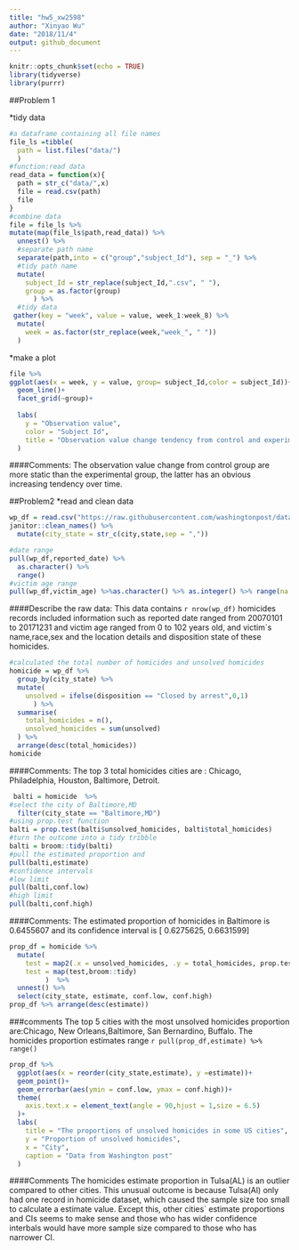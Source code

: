```yaml
---
title: "hw5_xw2598"
author: "Xinyao Wu"
date: "2018/11/4"
output: github_document
---
```

```r
knitr::opts_chunk$set(echo = TRUE)
library(tidyverse)
library(purrr)
```

##Problem 1

*tidy data
```r
#a dataframe containing all file names
file_ls =tibble(
  path = list.files("data/")
  )
#function:read data
read_data = function(x){
  path = str_c("data/",x)
  file = read.csv(path)
  file
}
#combine data
file = file_ls %>% 
mutate(map(file_ls$path,read_data)) %>% 
  unnest() %>% 
  #separate path name 
  separate(path,into = c("group","subject_Id"), sep = "_") %>% 
  #tidy path name
  mutate(
    subject_Id = str_replace(subject_Id,".csv", " "),
    group = as.factor(group)
      ) %>% 
  #tidy data
 gather(key = "week", value = value, week_1:week_8) %>% 
  mutate(
    week = as.factor(str_replace(week,"week_", " "))
  ) 
```
*make a plot
```r
file %>% 
ggplot(aes(x = week, y = value, group= subject_Id,color = subject_Id))+
  geom_line()+
  facet_grid(~group)+
 
  labs(
    y = "Observation value",
    color = "Subject Id",
    title = "Observation value change tendency from control and experimental subjects "
  )

```

####Comments:
The observation value change from control group are more static than the experimental group, the latter has an obvious increasing tendency over time.

##Problem2
*read and clean data
```r
wp_df = read.csv("https://raw.githubusercontent.com/washingtonpost/data-homicides/master/homicide-data.csv") %>% 
janitor::clean_names() %>% 
  mutate(city_state = str_c(city,state,sep = ","))

#date range 
pull(wp_df,reported_date) %>%
  as.character() %>% 
  range()
#victim age range
pull(wp_df,victim_age) %>%as.character() %>% as.integer() %>% range(na.rm =TRUE)
```
####Describe the raw data:
This data contains `r nrow(wp_df)` homicides records included information such as reported date ranged from 20070101 to 20171231 and victim age ranged from 0 to 102 years old, and victim`s name,race,sex and the location details and disposition state of these homicides.

```r
#calculated the total number of homicides and unsolved homicides
homicide = wp_df %>% 
  group_by(city_state) %>% 
  mutate(
    unsolved = ifelse(disposition == "Closed by arrest",0,1)
      ) %>% 
  summarise(
    total_homicides = n(),
    unsolved_homicides = sum(unsolved)
  ) %>% 
  arrange(desc(total_homicides))
homicide
```

####Comments:
The top 3 total homicides cities are : Chicago, Philadelphia, Houston, Baltimore, Detroit.


```r
 balti = homicide  %>% 
#select the city of Baltimore,MD
  filter(city_state == "Baltimore,MD") 
#using prop.test function 
balti = prop.test(balti$unsolved_homicides, balti$total_homicides) 
#turn the outcome into a tidy tribble
balti = broom::tidy(balti)  
#pull the estimated proportion and
pull(balti,estimate)
#confidence intervals
#low limit
pull(balti,conf.low)
#high limit
pull(balti,conf.high)
```

####Comments:
The estimated proportion of homicides in Baltimore is 0.6455607 and its confidence interval is [ 0.6275625, 0.6631599]

```r
prop_df = homicide %>% 
  mutate(
    test = map2(.x = unsolved_homicides, .y = total_homicides, prop.test),
    test = map(test,broom::tidy)
         )  %>% 
  unnest() %>% 
  select(city_state, estimate, conf.low, conf.high) 
prop_df %>% arrange(desc(estimate))
```

###comments
The top 5 cities with the most unsolved homicides proportion are:Chicago, New Orleans,Baltimore, San Bernardino, Buffalo. The homicides proportion estimates range `r pull(prop_df,estimate) %>% range()`

```r
prop_df %>% 
  ggplot(aes(x = reorder(city_state,estimate), y =estimate))+
  geom_point()+
  geom_errorbar(aes(ymin = conf.low, ymax = conf.high))+
  theme(
    axis.text.x = element_text(angle = 90,hjust = 1,size = 6.5)
  )+
  labs(
    title = "The proportions of unsolved homicides in some US cities",
    y = "Proportion of unsolved homicides",
    x = "City",
    caption = "Data from Washington post"
  )
```

####Comments
The homicides estimate proportion in Tulsa(AL) is an outlier compared to other cities. This unusual outcome is because Tulsa(Al) only had one record in homicide dataset, which caused the sample size too small to calculate a estimate value. Except this, other cities` estimate proportions and CIs seems to make sense and those who has wider confidence interbals would have more sample size compared to those who has narrower CI.



























